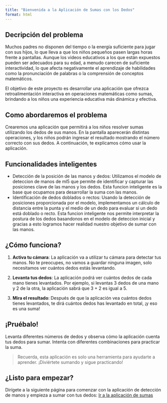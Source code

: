 ```yaml
---
title: "Bienvenida a la Aplicación de Sumas con los Dedos"
format: html
---
```


## Decripción del problema

Muchos padres no disponen del tiempo o la energía suficiente para jugar con sus hijos, lo que lleva a que los niños pequeños pasen largas horas frente a pantallas. Aunque los videos educativos a los que están expuestos pueden ser adecuados para su edad, a menudo carecen de suficiente interactividad, lo que afecta negativamente el aprendizaje de habilidades como la pronunciación de palabras o la comprensión de conceptos matemáticos.

El objetivo de este proyecto es desarrollar una aplicación que ofrezca retroalimentación interactiva en operaciones matemáticas como sumas, brindando a los niños una experiencia educativa más dinámica y efectiva.

## Como abordaremos el problema

Crearemos una aplicación que permitirá a los niños resolver sumas utilizando los dedos de sus manos. En la pantalla aparecerán distintas operaciones, y los niños podrán ingresar el resultado mostrando el número correcto con sus dedos. A continuación, te explicamos cómo usar la aplicación.

## Funcionalidades inteligentes

- Detección de la posición de las manos y dedos: Utilizamos el modelo de deteccion de manos de ml5 que permite de identificar y capturar las posiciones clave de las manos y los dedos. Esta funcion inteligente es la base que ocupamos para desarrollar la suma con las manos.
- Identificación de dedos doblados o rectos: Usando la detección de posiciones proporcionada por el modelo, implementamos un cálculo de distancia entre la punta y el medio de un dedo para evaluar si un dedo está doblado o recto. Esta funcion inteligente nos permite interpretar la postura de los dedos basandonos en el modelo de deteccion inicial y gracias a esto logramos hacer realidad nuestro objetivo de sumar con las manos.

## ¿Cómo funciona?

1. **Activa tu cámara**: La aplicación va a utilizar tu cámara para detectar tus manos. No te preocupes, no vamos a guardar ninguna imagen, solo necesitamos ver cuántos dedos estás levantando.

2. **Levanta tus dedos**: La aplicación podrá ver cuántos dedos de cada mano tienes levantados. Por ejemplo, si levantas 3 dedos de una mano y 2 de la otra, la aplicación sabrá que 3 + 2 es igual a 5.

3. **Mira el resultado**: Después de que la aplicación vea cuántos dedos tienes levantados, te dirá cuántos dedos has levantado en total, ¡y eso es una suma!

## ¡Pruébalo!

Levanta diferentes números de dedos y observa cómo la aplicación cuenta tus dedos para sumar. Intenta con diferentes combinaciones para practicar la suma.

> Recuerda, esta aplicación es solo una herramienta para ayudarte a aprender. ¡Diviértete sumando y sigue practicando!

## ¿Listo para empezar?

Dirígete a la siguiente página para comenzar con la aplicación de detección de manos y empieza a sumar con tus dedos: [Ir a la aplicación de sumas](suma.qmd)